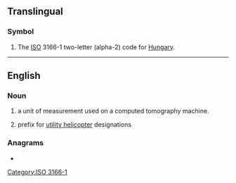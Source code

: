 {{also|Appendix:Variations of "hu"}}
==Translingual==

===Symbol===
{{head|mul|symbol}}

# The [[ISO]] 3166-1 two-letter (alpha-2) code for [[Hungary]].

[[Category:ISO 3166-1]]

----

==English==

===Noun===
{{head|en|noun}}

# {{init of|en|Hounsfield unit on the [[w:Hounsfield scale|Hounsfield scale]]|dot=,}} a unit of measurement used on a computed tomography machine.
# {{lb|en|obsolete|US|army|aviation}} prefix for [[utility helicopter]] designations

===Anagrams===
* {{anagrams|en|a=hu|uh}}